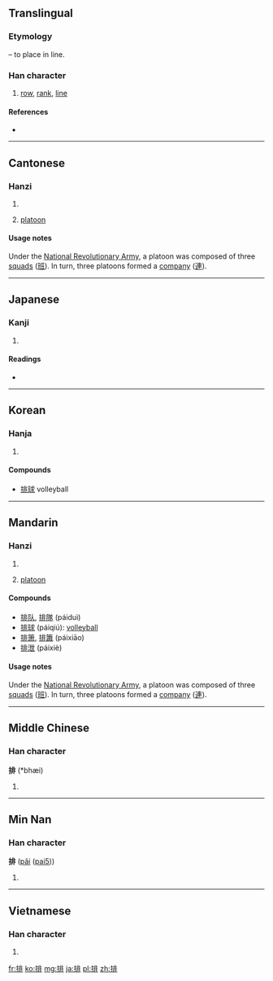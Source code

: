 ==Translingual==
{{stroke order|strokes=11}}

===Etymology===
{{Han compound|手|alt1=扌|t1=hand|非|ls=psc|c1=s|c2=p}} – to place in line.

===Han character===
{{Han char|rn=64|rad=手|as=08|sn=11|four=5101<sub>1</sub>|canj=手中一卜 (QLMY)|ids=⿰[[扌]][[非]]}}

# [[row]], [[rank]], [[line]]

====References====
* {{Han ref|kx=0437.130|dkj=12256|dj=0787.030|hdz=31895.030|uh=6392|ud=25490|bh=B1C6|bd=45510}}

----

==Cantonese==

===Hanzi===
{{yue-hanzi|jyut=paai4|y=paai4}}

# {{defn|lang=yue|sort=手08}}
# {{military|lang=yue}} [[platoon]]

====Usage notes====
{{sense|military}} Under the [[w:National Revolutionary Army|National Revolutionary Army]], a platoon was composed of three [[squad]]s ([[班]]). In turn, three platoons formed a [[company]] ([[連]]).

----

==Japanese==

===Kanji===
{{ja-kanji|grade=c|rs=手08}}

# {{defn|lang=ja|sort=手08}}

====Readings====
* {{ja-readings|on=[[はい]] (hai)|kun=[[おしひらく]] (oshihiraku), [[つらねる]] (tsuraneru)}}

----

==Korean==

===Hanja===
{{ko-hanja|hangeul=배|eumhun=|rv=bae|mr=pae|y=pay}}

# {{defn|lang=ko|sort=手08}}

====Compounds====
* [[排球]] volleyball

----

==Mandarin==

===Hanzi===
{{cmn-hanzi|pin=[[pái]] ([[pai2]])|wg=p'ai<sup>2</sup>}}

# {{defn|lang=cmn|sort=手08}}
# {{military|lang=cmn}} [[platoon]]

====Compounds====
* [[排队]], [[排隊]] (páiduì)
* [[排球]] (páiqiú): [[volleyball]]
* [[排箫]], [[排簫]] (páixiāo)
* [[排泄]] (páixiè)

====Usage notes====
{{sense|military}} Under the [[w:National Revolutionary Army|National Revolutionary Army]], a platoon was composed of three [[squad]]s ([[班]]). In turn, three platoons formed a [[company]] ([[連]]).

----

==Middle Chinese==

===Han character===
'''排''' (*bhæi)<!--asterisk represents reconstructed pronunciation-->

# {{defn|lang=zhx-mid|sort=手08}}

----

==Min Nan==

===Han character===
'''排''' ([[pâi]] ([[pai5]]))

# {{defn|lang=nan}}

----

==Vietnamese==

===Han character===
{{vi-hantu|[[bài]], [[bai]], [[bày]], [[bời]], [[bay]], [[bầy]], [[vài]], [[vời]]|rs=手08}}

# {{defn|lang=vi|sort=手08}}

[[fr:排]]
[[ko:排]]
[[mg:排]]
[[ja:排]]
[[pl:排]]
[[zh:排]]